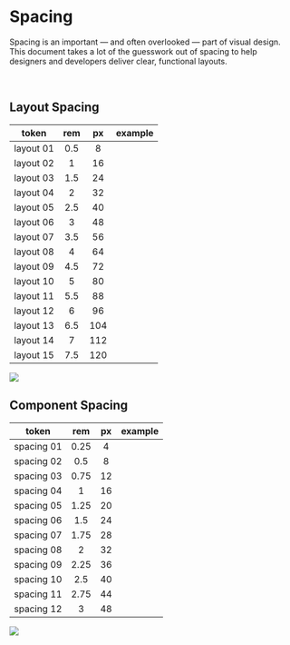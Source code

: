 
<Meta title="Design System/Spacing" />

# Spacing

Spacing is an important — and often overlooked — part of visual design. This document takes a lot of the guesswork out of spacing to help designers and developers deliver clear, functional layouts.

<br />

## Layout Spacing

| <Box width="120px">token</Box> | <Box width="60px">rem</Box> | <Box width="60px">px</Box> |          <Box width="200px">example</Box>           |
| :----------------------------: | :-------------------------: | :------------------------: | :-------------------------------------------------: |
|           layout 01            |             0.5             |             8              |   <Box width="8px" height="8px" bg="lightblue" />   |
|           layout 02            |              1              |             16             |  <Box width="16px" height="16px" bg="lightblue" />  |
|           layout 03            |             1.5             |             24             |  <Box width="24px" height="24px" bg="lightblue" />  |
|           layout 04            |              2              |             32             |  <Box width="32px" height="32px" bg="lightblue" />  |
|           layout 05            |             2.5             |             40             |  <Box width="40px" height="40px" bg="lightblue" />  |
|           layout 06            |              3              |             48             |  <Box width="48px" height="48px" bg="lightblue" />  |
|           layout 07            |             3.5             |             56             |  <Box width="56px" height="56px" bg="lightblue" />  |
|           layout 08            |              4              |             64             |  <Box width="64px" height="64px" bg="lightblue" />  |
|           layout 09            |             4.5             |             72             |  <Box width="72px" height="72px" bg="lightblue" />  |
|           layout 10            |              5              |             80             |  <Box width="80px" height="80px" bg="lightblue" />  |
|           layout 11            |             5.5             |             88             |  <Box width="88px" height="88px" bg="lightblue" />  |
|           layout 12            |              6              |             96             |  <Box width="96px" height="96px" bg="lightblue" />  |
|           layout 13            |             6.5             |            104             | <Box width="104px" height="104px" bg="lightblue" /> |
|           layout 14            |              7              |            112             | <Box width="112px" height="112px" bg="lightblue" /> |
|           layout 15            |             7.5             |            120             | <Box width="120px" height="120px" bg="lightblue" /> |

<img src={Spacing02} />

## Component Spacing

| <Box width="120px">token</Box> | <Box width="60px">rem</Box> | <Box width="60px">px</Box> |       <Box width="200px">example</Box>       |
| :----------------------------: | :-------------------------: | :------------------------: | :------------------------------------------: |
|           spacing 01           |            0.25             |             4              |  <Box width="4px" height="4px" bg="pink" />  |
|           spacing 02           |             0.5             |             8              |  <Box width="8px" height="8px" bg="pink" />  |
|           spacing 03           |            0.75             |             12             | <Box width="12px" height="12px" bg="pink" /> |
|           spacing 04           |              1              |             16             | <Box width="16px" height="16px" bg="pink" /> |
|           spacing 05           |            1.25             |             20             | <Box width="20px" height="20px" bg="pink" /> |
|           spacing 06           |             1.5             |             24             | <Box width="24px" height="24px" bg="pink" /> |
|           spacing 07           |            1.75             |             28             | <Box width="28px" height="28px" bg="pink" /> |
|           spacing 08           |              2              |             32             | <Box width="32px" height="32px" bg="pink" /> |
|           spacing 09           |            2.25             |             36             | <Box width="36px" height="36px" bg="pink" /> |
|           spacing 10           |             2.5             |             40             | <Box width="40px" height="40px" bg="pink" /> |
|           spacing 11           |            2.75             |             44             | <Box width="44px" height="44px" bg="pink" /> |
|           spacing 12           |              3              |             48             | <Box width="48px" height="48px" bg="pink" /> |

<img src={Spacing01} />
